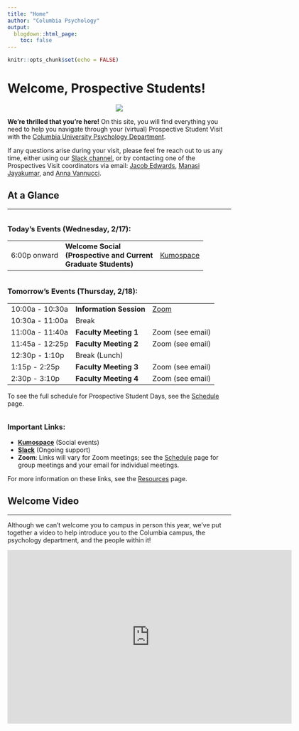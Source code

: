 ```yaml
---
title: "Home"
author: "Columbia Psychology"
output:
  blogdown::html_page:
    toc: false
---
```


```r
knitr::opts_chunk$set(echo = FALSE)
```

# Welcome, Prospective Students!

<div class="row">
<div class="col-md-2">
<p style="text-align:center;"><img src="/images/culogo.png"></p>
</div>
<div class="col-md-10">**We're thrilled that you're here!** On this site, you will find everything you need to help you navigate through your (virtual) Prospective Student Visit with the [Columbia University Psychology Department](https://psychology.columbia.edu/){target="_blank"}. 

If any questions arise during your visit, please feel fre reach out to us any time, either using our [Slack channel](https://slack.com){target="_blank"}, or by contacting one of the Prospectives Visit coordinators via email: [Jacob Edwards](mailto:je2527@columbia.edu){target="_blank"}, [Manasi Jayakumar](mailto:mj2873@columbia.edu){target="_blank"}, and [Anna Vannucci](mailto:av2902@columbia.edu){target="_blank"}.
</div>
</div>

## At a Glance

---

<div class="row">
<div class="col-md-8">
<h3 style="padding-top: 20px; margin-top: 0;">Today's Events (Wednesday, 2/17):</h3>
<table class="table table-striped">
<tr><td>6:00p onward</td><td><b>Welcome Social<br>(Prospective and Current<br>Graduate Students)</b></td><td><a href="https://www.kumospace.com/prospectives" target="_blank">Kumospace</a></td></tr>
</table>
<h3 style="padding-top: 20px; margin-top: 0;">Tomorrow's Events (Thursday, 2/18):</h3>
<table class="table table-striped">
<tr><td>10:00a - 10:30a</td><td><b>Information Session</b></td><td><a href="https://columbiauniversity.zoom.us/j/91757475604?pwd=QXNyd3RoSHJOb2JxbFpmaEhZN21UUT09" target="_blank">Zoom</a></td></tr>
<tr><td>10:30a - 11:00a</td><td>Break</td><td></td></tr>
<tr><td>11:00a - 11:40a</td><td><b>Faculty Meeting 1</b></td><td>Zoom (see email)</td></tr>
<tr><td>11:45a - 12:25p</td><td><b>Faculty Meeting 2</b></td><td>Zoom (see email)</td></tr>
<tr><td>12:30p - 1:10p</td><td>Break (Lunch)</td><td></td></tr>
<tr><td>1:15p - 2:25p</td><td><b>Faculty Meeting 3</b></td><td>Zoom (see email)</td></tr>
<tr><td>2:30p - 3:10p</td><td><b>Faculty Meeting 4</b></td><td>Zoom (see email)</td></tr>
</table>
To see the full schedule for Prospective Student Days, see the [Schedule](/schedule) page.
</div>
<div class="col-md-4">
<h3 style="padding-top: 20px; margin-top: 0;">Important Links:</h3>
- **[Kumospace](https://www.kumospace.com/prospectives){target="_blank"}** (Social events)
- **[Slack](https://slack.com){target="_blank"}** (Ongoing support)
- **Zoom**: Links will vary for Zoom meetings; see the [Schedule](/schedule) page for group meetings and your email for individual meetings.

For more information on these links, see the [Resources](/resources) page.
</div>
</div>

## Welcome Video

---

Although we can't welcome you to campus in person this year, we've put together a video to help introduce you to the Columbia campus, the psychology department, and the people within it!

<div class="video-container"><iframe width="640" height="390" src="https://www.youtube.com/embed/h52nyfxQ6hc?modestbranding=1&showinfo=0&rel=0&theme=light&color=white" frameborder="0"></iframe></div>
